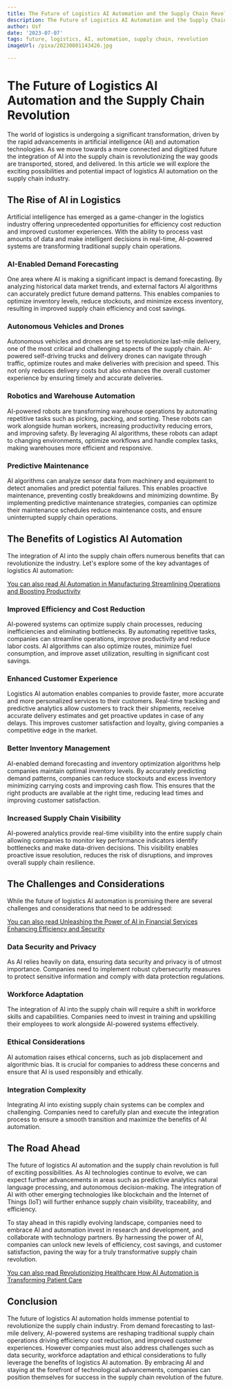 ```yaml
---
title: The Future of Logistics AI Automation and the Supply Chain Revolution
description: The Future of Logistics AI Automation and the Supply Chain Revolution
author: Usf
date: '2023-07-07'
tags: future, logistics, AI, automation, supply chain, revolution
imageUrl: /pixa/20230801143426.jpg

---
```

# The Future of Logistics AI Automation and the Supply Chain Revolution

The world of logistics is undergoing a  significant transformation, driven  by the rapid advancements in artificial intelligence (AI) and automation technologies. As we move towards  a more connected and digitized future the integration of AI into the  supply chain is revolutionizing the way goods are transported, stored, and delivered. In this article we will explore the exciting  possibilities and potential impact of logistics AI automation on the  supply chain industry.

## The Rise of AI  in Logistics

Artificial intelligence has emerged as a game-changer in the logistics industry offering unprecedented opportunities for efficiency cost reduction  and improved customer experiences. With the ability to process vast amounts of data and make intelligent decisions in  real-time, AI-powered systems are transforming traditional supply chain operations.

###  AI-Enabled Demand Forecasting

One area where AI is making a significant impact is demand forecasting. By analyzing historical data market trends, and external factors AI algorithms can accurately  predict future demand patterns. This enables companies to optimize inventory levels, reduce stockouts,  and minimize excess  inventory, resulting in improved supply  chain efficiency  and cost savings.

### Autonomous Vehicles and Drones

Autonomous vehicles and drones are set to revolutionize last-mile delivery, one of the  most critical and challenging aspects of the supply chain. AI-powered self-driving trucks and delivery drones  can  navigate through traffic,  optimize routes and make deliveries with precision and speed.  This not only reduces delivery costs but also enhances the overall customer experience by ensuring timely and accurate deliveries.

### Robotics and Warehouse Automation

AI-powered robots are transforming warehouse operations by automating repetitive tasks such  as picking, packing, and sorting. These robots can  work alongside human workers, increasing productivity reducing errors, and improving safety. By leveraging AI algorithms, these robots can adapt to changing environments, optimize workflows and handle complex tasks, making warehouses more efficient and responsive.

### Predictive Maintenance

AI algorithms can analyze sensor data  from machinery and equipment to detect anomalies and predict potential failures. This enables proactive maintenance, preventing costly breakdowns  and minimizing downtime. By implementing predictive  maintenance strategies, companies can optimize their maintenance schedules reduce maintenance costs, and ensure uninterrupted supply chain operations.

## The Benefits of Logistics AI  Automation

The integration of AI into the supply  chain offers numerous benefits that can revolutionize the industry. Let's explore some of the key advantages  of logistics AI automation:

[You can also read AI  Automation  in Manufacturing Streamlining Operations and Boosting Productivity](AI%20Automation%20in%20Manufacturing%20Streamlining%20Operations%20and%20Boosting%20Productivity)


### Improved Efficiency and  Cost Reduction

AI-powered systems can optimize supply chain processes,  reducing inefficiencies  and  eliminating bottlenecks. By automating repetitive tasks, companies can streamline operations,  improve productivity and reduce  labor  costs. AI algorithms can also optimize routes, minimize fuel consumption, and improve asset utilization, resulting in significant cost savings.

### Enhanced Customer Experience

Logistics AI automation enables companies to provide  faster, more accurate and more personalized services to their customers. Real-time tracking and predictive analytics  allow customers to  track  their shipments, receive accurate delivery estimates and get proactive updates  in case of any  delays. This  improves customer satisfaction and  loyalty, giving companies a competitive edge in the  market.

### Better  Inventory Management

AI-enabled  demand forecasting and inventory optimization algorithms help companies maintain  optimal inventory levels. By accurately predicting demand  patterns, companies can reduce stockouts and excess inventory minimizing carrying costs and improving cash flow. This ensures that the right products are available at the  right  time, reducing lead  times and improving  customer satisfaction.

### Increased Supply Chain  Visibility

AI-powered analytics provide real-time visibility into the entire supply chain allowing companies to monitor key performance indicators identify bottlenecks and make data-driven decisions. This visibility enables proactive issue resolution, reduces the risk  of disruptions, and improves overall supply chain resilience.

## The Challenges and Considerations

While the  future of logistics AI automation is promising there are several challenges and considerations that need to be addressed:

[You can also read Unleashing  the Power of AI in Financial Services Enhancing Efficiency and Security](Unleashing%20the%20Power%20of%20AI%20in%20Financial%20Services%20Enhancing%20Efficiency%20and%20Security)


### Data Security  and Privacy

As AI relies heavily  on data, ensuring data security and privacy  is of utmost importance. Companies need to implement robust  cybersecurity measures to protect sensitive information and comply with data protection regulations.

### Workforce Adaptation

The  integration of AI into  the supply chain will require a shift in workforce skills and capabilities. Companies need to  invest in  training and upskilling their employees to work alongside AI-powered systems effectively.

### Ethical  Considerations

AI automation raises ethical concerns, such as job displacement and algorithmic bias. It is crucial for companies to address these concerns and ensure that AI is used responsibly and  ethically.

### Integration Complexity

Integrating AI into  existing supply chain systems can be  complex and challenging. Companies need  to  carefully plan and execute the integration process to ensure a smooth transition and maximize the benefits of AI automation.

## The Road Ahead

The future of logistics AI automation and the  supply chain revolution is full of exciting  possibilities. As AI  technologies continue to evolve,  we  can expect further advancements in areas such as predictive analytics natural language processing, and  autonomous decision-making.  The integration  of AI  with  other emerging technologies like blockchain and the Internet of Things (IoT)  will further enhance supply chain  visibility, traceability, and efficiency.

To stay ahead in this rapidly evolving landscape, companies  need  to embrace AI and automation invest  in research and development, and collaborate with technology partners. By  harnessing the power  of AI, companies can unlock new levels of efficiency, cost savings, and customer  satisfaction, paving the way for a truly transformative supply chain revolution.

[You can  also read Revolutionizing Healthcare How AI Automation is Transforming Patient Care](Revolutionizing%20Healthcare%20How%20AI%20Automation%20is%20Transforming%20Patient%20Care)


## Conclusion

The future of logistics AI automation holds immense potential to revolutionize the supply chain industry.  From demand forecasting to last-mile delivery, AI-powered systems are  reshaping traditional  supply chain operations driving efficiency cost reduction, and improved customer experiences. However companies must  also address challenges such as data security,  workforce adaptation and  ethical considerations to fully leverage the benefits of logistics AI automation. By embracing AI and staying at the forefront of technological advancements, companies can position themselves for success in the supply  chain revolution of the future.